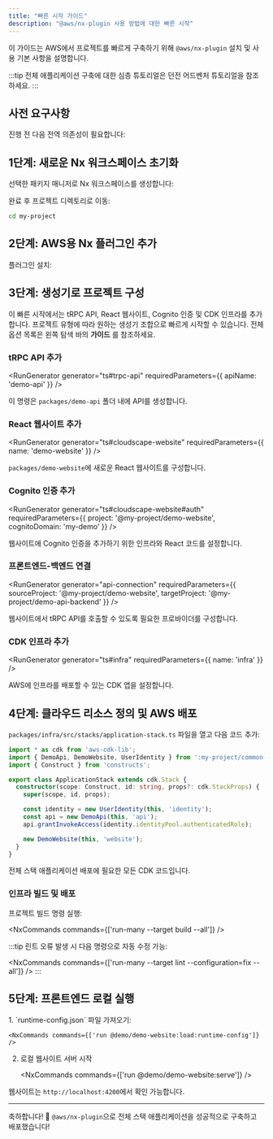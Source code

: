 ```yaml
---
title: "빠른 시작 가이드"
description: "@aws/nx-plugin 사용 방법에 대한 빠른 시작"
---
```





이 가이드는 AWS에서 프로젝트를 빠르게 구축하기 위해 `@aws/nx-plugin` 설치 및 사용 기본 사항을 설명합니다.

:::tip
전체 애플리케이션 구축에 대한 심층 튜토리얼은 <Link path="get_started/tutorials/dungeon-game/overview">던전 어드벤처 튜토리얼</Link>을 참조하세요.
:::

## 사전 요구사항

진행 전 다음 전역 의존성이 필요합니다:

<Snippet name="prerequisites" />

## 1단계: 새로운 Nx 워크스페이스 초기화

선택한 패키지 매니저로 Nx 워크스페이스를 생성합니다:

<CreateNxWorkspaceCommand workspace="my-project" />

완료 후 프로젝트 디렉토리로 이동:

```sh
cd my-project
```

## 2단계: AWS용 Nx 플러그인 추가

플러그인 설치:

<InstallCommand dev pkg="@aws/nx-plugin" />

## 3단계: 생성기로 프로젝트 구성

이 빠른 시작에서는 tRPC API, React 웹사이트, Cognito 인증 및 CDK 인프라를 추가합니다. 프로젝트 유형에 따라 원하는 생성기 조합으로 빠르게 시작할 수 있습니다. 전체 옵션 목록은 왼쪽 탐색 바의 __가이드__ 를 참조하세요.

### tRPC API 추가

<RunGenerator generator="ts#trpc-api" requiredParameters={{ apiName: 'demo-api' }} />

이 명령은 `packages/demo-api` 폴더 내에 API를 생성합니다.

### React 웹사이트 추가 

<RunGenerator generator="ts#cloudscape-website" requiredParameters={{ name: 'demo-website' }} />

`packages/demo-website`에 새로운 React 웹사이트를 구성합니다.

### Cognito 인증 추가

<RunGenerator generator="ts#cloudscape-website#auth" requiredParameters={{ project: '@my-project/demo-website', cognitoDomain: 'my-demo' }} />

웹사이트에 Cognito 인증을 추가하기 위한 인프라와 React 코드를 설정합니다.

### 프론트엔드-백엔드 연결

<RunGenerator generator="api-connection" requiredParameters={{ sourceProject: '@my-project/demo-website', targetProject: '@my-project/demo-api-backend' }} />

웹사이트에서 tRPC API를 호출할 수 있도록 필요한 프로바이더를 구성합니다.

### CDK 인프라 추가

<RunGenerator generator="ts#infra" requiredParameters={{ name: 'infra' }} />

AWS에 인프라를 배포할 수 있는 CDK 앱을 설정합니다.

## 4단계: 클라우드 리소스 정의 및 AWS 배포

`packages/infra/src/stacks/application-stack.ts` 파일을 열고 다음 코드 추가:

```typescript
import * as cdk from 'aws-cdk-lib';
import { DemoApi, DemoWebsite, UserIdentity } from ':my-project/common-constructs';
import { Construct } from 'constructs';

export class ApplicationStack extends cdk.Stack {
  constructor(scope: Construct, id: string, props?: cdk.StackProps) {
    super(scope, id, props);

    const identity = new UserIdentity(this, 'identity');
    const api = new DemoApi(this, 'api');
    api.grantInvokeAccess(identity.identityPool.authenticatedRole);

    new DemoWebsite(this, 'website');
  }
}
```

전체 스택 애플리케이션 배포에 필요한 모든 CDK 코드입니다.

### 인프라 빌드 및 배포

프로젝트 빌드 명령 실행:

<NxCommands commands={['run-many --target build --all']} />

:::tip
린트 오류 발생 시 다음 명령으로 자동 수정 가능:

<NxCommands commands={['run-many --target lint --configuration=fix --all']} />
:::

## 5단계: 프론트엔드 로컬 실행

<Steps>
1. `runtime-config.json` 파일 가져오기:

    <NxCommands commands={['run @demo/demo-website:load:runtime-config']} />

2. 로컬 웹사이트 서버 시작

    <NxCommands commands={['run @demo/demo-website:serve']} />
</Steps>

웹사이트는 `http://localhost:4200`에서 확인 가능합니다.

---

축하합니다! 🎉 `@aws/nx-plugin`으로 전체 스택 애플리케이션을 성공적으로 구축하고 배포했습니다!